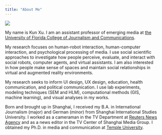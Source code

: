 ```yaml
---
title: "About Me"
---
```



![](~/Documents/GitHub/kunxu.github.io/images/me.jpg)

My name is Kun Xu. I am an assistant professor of emerging media at [the University of Florida College of Journalism and Communications](https://www.jou.ufl.edu/). 

My research focuses on human-robot interaction, human-computer interaction, and psychological processing of media. I use social scientific approaches to investigate how people perceive, evaluate, and interact with social robots, computer agents, and virtual assistants. I am also interested in how people make sense of spaces and maintain social relationships in virtual and augmented reality environments. 

My research seeks to inform UI design, UX design, education, health communication, and political communication. I use lab experiments, modeling techniques (SEM and HLM), computational methods (GIS, machine learning), and visual analyses in my works.

Born and brought up in Shanghai, I received my B.A. in International Journalism (major) and German (minor) from Shanghai International Studies University. I worked as a cameraman in the TV Department at [Reuters News Agency](https://www.reuters.com/) and as a news editor in the TV Center of Shanghai Media Group. I obtained my Ph.D. in media and communication at [Temple University](https://klein.temple.edu/academics/media-and-communication-doctoral-program).
